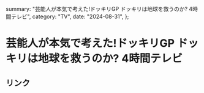   summary: "芸能人が本気で考えた!ドッキリGP ドッキリは地球を救うのか? 4時間テレビ",
  category: "TV",
  date: "2024-08-31",
};

# 芸能人が本気で考えた!ドッキリGP ドッキリは地球を救うのか? 4時間テレビ

## リンク
